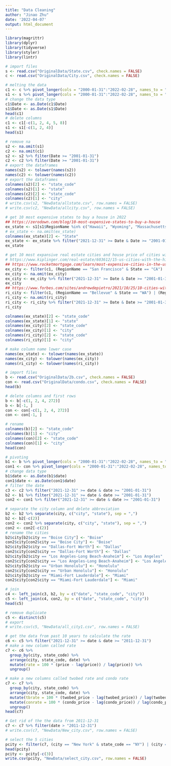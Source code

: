 ```yaml
---
title: "Data Cleaning"
author: "Jinao Zhu"
date: '2022-04-07'
output: html_document
---
```


```r
library(magrittr)
library(dplyr)
library(tidyverse)
library(styler)
library(lintr)
```

```r
# import files
s <- read.csv("OriginalData/State.csv", check.names = FALSE)
c <- read.csv("OriginalData/City.csv", check.names = FALSE)
```

```r
# melting the data
c1 <- c %>% pivot_longer(cols = "2000-01-31":"2022-02-28", names_to = "Date", values_to = "Price")
s1 <- s %>% pivot_longer(cols = "2000-01-31":"2022-02-28", names_to = "Date", values_to = "Price")
# change the data type
c1$Date <- as.Date(c1$Date)
s1$Date <- as.Date(s1$Date)
head(c1)
# delete columns
c1 <- c1[-c(1, 2, 4, 5, 8)]
s1 <- s1[-c(1, 2, 4)]
head(s1)
```


```r
# remove na
s2 <- na.omit(s1)
c2 <- na.omit(c1)
s2 <- s2 %>% filter(Date >= "2001-01-31")
c2 <- c2 %>% filter(Date >= "2001-01-31")
# export the dataframes
names(s2) <- tolower(names(s2))
names(c2) <- tolower(names(c2))
# export the dataframes
colnames(s2)[2] <- "state_code"
colnames(s2)[1] <- "state"
colnames(c2)[2] <- "state_code"
colnames(c2)[1] <- "city"
# write.csv(s2, "NewData/allstate.csv", row.names = FALSE)
# write.csv(c2, "NewData/allcity.csv", row.names = FALSE)
```



```r
# get 10 most expensive states to buy a house in 2022
## https://zerodown.com/blog/10-most-expensive-states-to-buy-a-house
ex_state <- s1[s1$RegionName %in% c("Hawaii", "Wyoming", "Massachusetts", "Alaska", "Connecticut", "Washington", "California", "Colorado", "Oregon", "New York"), ]
# ex_state <- na.omit(ex_state)
colnames(ex_state)[2] <- "State"
ex_state <- ex_state %>% filter("2021-12-31" >= Date & Date >= "2001-01-31")
ex_state

# get 10 most expansive real estate cities and house price of cities with huge increase in 2021
# https://www.kiplinger.com/real-estate/603612/15-us-cities-with-the-highest-average-home-prices
## https://www.rocketmortgage.com/learn/most-expensive-cities-in-the-us
ex_city <- filter(c1, (RegionName == "San Francisco" & State == "CA") | (RegionName == "New York" & State == "NY") | (RegionName == "San Jose" & State == "CA") | (RegionName == "Bethesda" & State == "MD") | (RegionName == "Arlington" & State == "VA") | (RegionName == "Los Angeles" & State == "CA") | (RegionName == "Boston" & State == "MA") | (RegionName == "Oakland" & State == "CA") | (RegionName == "Seattle" & State == "WA") | (RegionName == "Honolulu" & State == "HI"))
ex_city <- na.omit(ex_city)
ex_city <- ex_city %>% filter("2021-12-31" >= Date & Date >= "2001-01-31")
ex_city
## https://www.forbes.com/sites/andrewdepietro/2021/10/25/10-cities-with-the-biggest-jump-in-home-prices-of-2021/?sh=4005b13164f5
ri_city <- filter(c1, (RegionName == "Bellevue" & State == "WA") | (RegionName == "Fremont" & State == "CA") | (RegionName == "Scottsdale" & State == "AZ") | (RegionName == "San Jose" & State == "CA") | (RegionName == "Rochester" & State == "NY") | (RegionName == "Pembroke Pines" & State == "FL") | (RegionName == "Glendale" & State == "CA") | (RegionName == "Worcester" & State == "MA") | (RegionName == "Boise" & State == "ID") | (RegionName == "Palmdale" & State == "CA"))
ri_city <- na.omit(ri_city)
ri_city <- ri_city %>% filter("2021-12-31" >= Date & Date >= "2001-01-31")
ri_city

colnames(ex_state)[2] <- "state_code"
colnames(ex_state)[1] <- "state"
colnames(ex_city)[2] <- "state_code"
colnames(ex_city)[1] <- "city"
colnames(ri_city)[2] <- "state_code"
colnames(ri_city)[1] <- "city"

# make column name lower case
names(ex_state) <- tolower(names(ex_state))
names(ex_city) <- tolower(names(ex_city))
names(ri_city) <- tolower(names(ri_city))
```



```r
# import files
b <- read.csv("OriginalData/2b.csv", check.names = FALSE)
con <- read.csv("OriginalData/condo.csv", check.names = FALSE)
head(b)

# delete columns and first rows
b <- b[-c(1, 2, 4, 272)]
b <- b[-1, ]
con <- con[-c(1, 2, 4, 272)]
con <- con[-1, ]

# rename
colnames(b)[2] <- "state_code"
colnames(b)[1] <- "city"
colnames(con)[2] <- "state_code"
colnames(con)[1] <- "city"
head(con)
```

```r
# pivoting
b1 <- b %>% pivot_longer(cols = "2000-01-31":"2022-02-28", names_to = "date", values_to = "twobed_price")
con1 <- con %>% pivot_longer(cols = "2000-01-31":"2022-02-28", names_to = "date", values_to = "condo_price")
# change data type
b1$date <- as.Date(b1$date)
con1$date <- as.Date(con1$date)
# filter the date
c3 <- c2 %>% filter("2021-12-31" >= date & date >= "2001-01-31")
b2 <- b1 %>% filter("2021-12-31" >= date & date >= "2001-01-31")
con2 <- con1 %>% filter("2021-12-31" >= date & date >= "2001-01-31")
```


```r
# separate the city column and delete abbreviation
b2 <- b2 %>% separate(city, c("city", "state"), sep = ",")
b2 <- b2[-c(2)]
con2 <- con2 %>% separate(city, c("city", "state"), sep = ",")
con2 <- con2[-c(2)]
# rename the cities
b2$city[b2$city == "Boise City"] <- "Boise"
con2$city[con2$city == "Boise City"] <- "Boise"
b2$city[b2$city == "Dallas-Fort Worth"] <- "Dallas"
con2$city[con2$city == "Dallas-Fort Worth"] <- "Dallas"
b2$city[b2$city == "Los Angeles-Long Beach-Anaheim"] <- "Los Angeles"
con2$city[con2$city == "Los Angeles-Long Beach-Anaheim"] <- "Los Angeles"
b2$city[b2$city == "Urban Honolulu"] <- "Honolulu"
con2$city[con2$city == "Urban Honolulu"] <- "Honolulu"
b2$city[b2$city == "Miami-Fort Lauderdale"] <- "Miami"
con2$city[con2$city == "Miami-Fort Lauderdale"] <- "Miami"
```

```r
# join
c4 <- left_join(c3, b2, by = c("date", "state_code", "city"))
c5 <- left_join(c4, con2, by = c("date", "state_code", "city"))
head(c5)
```

```r
# remove duplicate
c5 <- distinct(c5)
# export
# write.csv(c5, "NewData/all_city1.csv", row.names = FALSE)
```

```r
# get the data from past 10 years to calculate the rate
c6 <- c5 %>% filter("2021-12-31" >= date & date >= "2011-12-31")
# make a new column called rate
c7 <- c6 %>%
  group_by(city, state_code) %>%
  arrange(city, state_code, date) %>%
  mutate(rate = 100 * (price - lag(price)) / lag(price)) %>%
  ungroup()
```

```r
# make a new columns called twobed rate and condo rate
c7 <- c7 %>%
  group_by(city, state_code) %>%
  arrange(city, state_code, date) %>%
  mutate(tbrate = 100 * (twobed_price - lag(twobed_price)) / lag(twobed_price)) %>%
  mutate(conrate = 100 * (condo_price - lag(condo_price)) / lag(condo_price)) %>%
  ungroup()
head(c7)
```
```r
# Get rid of the the data from 2011-12-31
c7 <- c7 %>% filter(date > "2011-12-31")
# write.csv(c7, "NewData/New_city.csv", row.names = FALSE)
```

```r
# select the 5 cities
pcity <- filter(c7, (city == "New York" & state_code == "NY") | (city == "Miami" & state_code == "FL") | (city == "Orlando" & state_code == "FL") | (city == "Dallas" & state_code == "TX") | (city == "Austin" & state_code == "TX") | (city == "Seattle" & state_code == "WA") | (city == "San Jose" & state_code == "CA") | (city == "San Francisco" & state_code == "CA") | (city == "Boston" & state_code == "MA") | (city == "Los Angeles" & state_code == "CA"))
head(pcity)
pcity <- pcity[-c(3)]
write.csv(pcity, "NewData/select_city.csv", row.names = FALSE)
```
